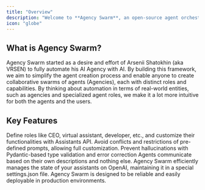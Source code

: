 ```yaml
---
title: "Overview"
description: "Welcome to **Agency Swarm**, an open-source agent orchestration framework built on top of the latest [OpenAI Assistants API](https://platform.openai.com/docs/assistants/overview/agents)."
icon: "globe"
---
```


## What is Agency Swarm?

Agency Swarm started as a desire and effort of Arsenii Shatokhin (aka VRSEN) to fully automate his AI Agency with AI. By building this framework, we aim to simplify the agent creation process and enable anyone to create collaborative swarms of agents (Agencies), each with distinct roles and capabilities. By thinking about automation in terms of real-world entities, such as agencies and specialized agent roles, we make it a lot more intuitive for both the agents and the users.

## Key Features

<CardGroup cols={2}>
  <Card title="Customizable Agent Roles" icon="user-gear">
    Define roles like CEO, virtual assistant, developer, etc., and customize their functionalities with Assistants API.
  </Card>
  <Card title="Full Control Over Prompts" icon="sliders">
    Avoid conflicts and restrictions of pre-defined prompts, allowing full customization.
  </Card>
  <Card title="Error Correction" icon="shield-check">
    Prevent hallucinations with Pydantic-based type validation and error correction
  </Card>
  <Card title="Efficient Communication" icon="comments">
    Agents communicate based on their own descriptions and nothing else.
  </Card>
  <Card title="State Management" icon="database">
    Agency Swarm efficiently manages the state of your assistants on OpenAI, maintaining it in a special settings.json file.
  </Card>
  <Card title="Deployable in Production" icon="rocket">
    Agency Swarm is designed to be reliable and easily deployable in production environments.
  </Card>
</CardGroup>
